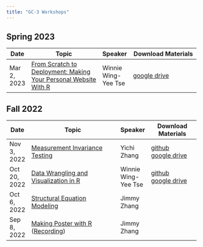 ```yaml
---
title: "GC-3 Workshops"
---
```


## Spring 2023

+-------------+------------------------------------------------------------------------------------------------------------+---------------------+---------------------------------------------------------------------------------------------------------+
| Date        | Topic                                                                                                      | Speaker             | Download Materials                                                                                      |
+=============+============================================================================================================+=====================+=========================================================================================================+
| Mar 2, 2023 | [From Scratch to Deployment: Making Your Personal Website With R](workshop/20230302_website_creation.html) | Winnie Wing-Yee Tse | [google drive](https://drive.google.com/drive/folders/1b477f2L9nLzG5p-PamEgnde__Ks1bV_l?usp=share_link) |
+-------------+------------------------------------------------------------------------------------------------------------+---------------------+---------------------------------------------------------------------------------------------------------+

## Fall 2022

+--------------+-----------------------------------------------------------------------------------------------------------------------------------------------------------------------------------------------------------------------+---------------------+---------------------------------------------------------------------------------------------------------+
| Date         | Topic                                                                                                                                                                                                                 | Speaker             | Download Materials                                                                                      |
+==============+=======================================================================================================================================================================================================================+=====================+=========================================================================================================+
| Nov 3, 2022  | [Measurement Invariance Testing](workshop/20221103_measurement_invariance.html)                                                                                                                                       | Yichi Zhang         | [github](https://github.com/YichiZhang2024/GC-3-workshop-Measurement-Invariance)\                       |
|              |                                                                                                                                                                                                                       |                     | [google drive](https://drive.google.com/drive/folders/1iyddBrb_GjVl2roJ2XCsbK2PGbyVmWg3?usp=share_link) |
+--------------+-----------------------------------------------------------------------------------------------------------------------------------------------------------------------------------------------------------------------+---------------------+---------------------------------------------------------------------------------------------------------+
| Oct 20, 2022 | [Data Wrangling and Visualization in R](workshop/20221020_data_wrangling.html)                                                                                                                                        | Winnie Wing-Yee Tse | [github](https://github.com/winniewytse/gc3-tidyverse-workshop)\                                        |
|              |                                                                                                                                                                                                                       |                     | [google drive](https://drive.google.com/drive/folders/1H11lYdka0uNMulTloxrS2fz6yS-DQp2Y?usp=share_link) |
+--------------+-----------------------------------------------------------------------------------------------------------------------------------------------------------------------------------------------------------------------+---------------------+---------------------------------------------------------------------------------------------------------+
| Oct 6, 2022  | [Structural Equation Modeling](workshop/20221006_SEM.html)                                                                                                                                                            | Jimmy Zhang         |                                                                                                         |
+--------------+-----------------------------------------------------------------------------------------------------------------------------------------------------------------------------------------------------------------------+---------------------+---------------------------------------------------------------------------------------------------------+
| Sep 8, 2022  | [Making Poster with R](workshop/20220908_poster.html) ([Recording](https://usc.zoom.us/rec/play/nfaj5Md_Xi2VCR0lFsgR5jD1QS-Dg12D2emOtKjCkH38esWMP-qLCh0MGL-nG7ASKhLZPpA2CVbQ6hs2.I4XgJ31BanW-MthN?continueMode=true)) | Jimmy Zhang         |                                                                                                         |
+--------------+-----------------------------------------------------------------------------------------------------------------------------------------------------------------------------------------------------------------------+---------------------+---------------------------------------------------------------------------------------------------------+

<!-- SEM -->

<!-- [github](https://github.com/Gengrui-Zhang/GC3_IntroSEM)\ -->

<!-- [google drive](https://drive.google.com/drive/folders/1_C8g9k0gEYpD_Q7n711u0_aElB4J4dKv?usp=share_link) -->

<!-- Poster -->

<!-- [github](https://github.com/Gengrui-Zhang/PosterExample) -->
